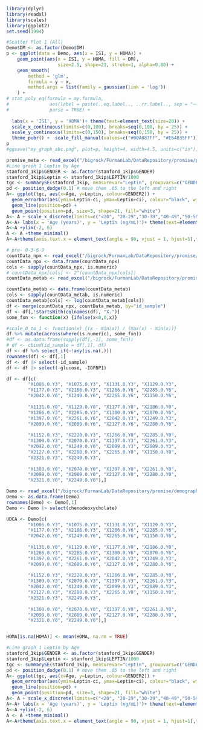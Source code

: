 ```r
library(dplyr)
library(readxl)
library(scales)
library(ggplot2)
set.seed(1994)
```



```r
#Scatter Plot 1 (All)
Demo$DM <- as.factor(Demo$DM)
p <- ggplot(data = Demo, aes(x = ISI, y = HOMA)) +
    geom_point(aes(x = ISI, y = HOMA, fill = DM),
                   size=2.5, shape=21, stroke=1, alpha=0.80) +
    geom_smooth(
        method = 'glm', 
        formula = y ~ x, 
        method.args = list(family = gaussian(link = 'log'))
    ) + 
# stat_poly_eq(formula = my.formula, 
#               aes(label = paste(..eq.label.., ..rr.label.., sep = "~~~")), 
#               parse = TRUE) +         
  
  labs(x = 'ISI', y = 'HOMA')+ theme(text=element_text(size=20)) +
  scale_x_continuous(limits=c(0,100), breaks=seq(0,100, by = 25)) +
  scale_y_continuous(limits=c(0,150), breaks=seq(0,150, by = 25)) +
  theme_pubr() +  scale_fill_manual(values=c("#00A087FF", "#E64B35FF"))
p
#ggsave("my_graph_abc.png", plot=p, height=4, width=4.5, units=c("in"), dpi=300)
```








```r
promise_meta <- read_excel("/bigrock/FurmanLab/DataRepository/promise/proteomics/promise_meta.xlsx")
#Line graph 1 Leptin by Age
stanford_1kip$GENDER <- as.factor(stanford_1kip$GENDER)
stanford_1kip$Leptin <- stanford_1kip$LEPTIN/1000
tgc <- summarySE(stanford_1kip, measurevar="Leptin", groupvars=c("GENDER2","Age"))
pd <- position_dodge(0.1) # move them .05 to the left and right
A<- ggplot(tgc, aes(x=Age, y=Leptin, colour=GENDER2)) + 
  geom_errorbar(aes(ymin=Leptin-ci, ymax=Leptin+ci), colour="black", width=.1, position=pd) +
  geom_line(position=pd) +
  geom_point(position=pd, size=3, shape=21, fill="white")
A<- A + scale_x_discrete(limits=c("<20", "20-29","30-39","40-49","50-59","60-69","70-80",">80"))
A<-A+ labs(x = 'Age (years)', y = 'Leptin (ng/mL)')+ theme(text=element_text(size=20))
A<-A +ylim(-2, 6)
A <- A +theme_minimal()
A<-A+theme(axis.text.x = element_text(angle = 90, vjust = 1, hjust=1),text=element_text(family="Helvetica",size=20, color="black"))
```






```r
# pre- 0-3-6-9 
countData_npx <- read_excel("/bigrock/FurmanLab/DataRepository/promise/proteomics/promise_npx_X.xlsx")
countData_npx <- data.frame(countData_npx)
cols <- sapply(countData_npx, is.numeric)
# countData_npx[cols] <- 2^(countData_npx[cols])
countData_metab <- read_excel("/bigrock/FurmanLab/DataRepository/promise/metabolomics/promise_metab_X.xlsx")

countData_metab <- data.frame(countData_metab)
cols <- sapply(countData_metab, is.numeric)
countData_metab[cols] <- log(countData_metab[cols])
df <- merge(countData_npx, countData_metab, by="id_sample")
df <- df[,!startsWith(colnames(df), "X.")]
some_fxn <- function(x) {ifelse(x<0,0,x)}

#scale_0_to_1 <- function(x) {(x - min(x)) / (max(x) - min(x))}
df %>% mutate(across(where(is.numeric), some_fxn))
#df <- as.data.frame(sapply(df[,-1], some_fxn))
# df <- cbind(id_sample = df[,1], df)
df <- df %>% select_if(~!any(is.na(.)))
rownames(df) <- df[,1]
df <- df |> select(-id_sample)
df <- df |> select(-glucose, -IGFBP1)

df <- df[c(
        "X1006.0.Y3", "X1075.0.Y3", "X1131.0.Y3", "X1129.0.Y3",
        "X1177.0.Y3", "X2186.0.Y3", "X1266.0.Y6", "X2285.0.Y6", 
        "X2042.0.Y6", "X1249.0.Y6", "X2265.0.Y6", "X1150.0.Y6",
        
        "X1131.0.Y0", "X1129.0.Y0", "X1177.0.Y0", "X2186.0.Y0",
        "X1266.0.Y3", "X2285.0.Y3", "X1300.0.Y6", "X2070.0.Y6", 
        "X1397.0.Y6", "X2261.0.Y6", "X2042.0.Y3", "X1249.0.Y3", 
        "X2099.0.Y6", "X2089.0.Y6", "X2127.0.Y6", "X2280.0.Y6",
        
        "X1152.0.Y3", "X2220.0.Y3", "X1266.0.Y0", "X2285.0.Y0", 
        "X1300.0.Y3", "X2070.0.Y3", "X1397.0.Y3", "X2261.0.Y3", 
        "X2042.0.Y0", "X1249.0.Y0", "X2099.0.Y3", "X2089.0.Y3",
        "X2127.0.Y3", "X2280.0.Y3", "X2265.0.Y0", "X1150.0.Y0", 
        "X2321.0.Y3", "X2249.0.Y3",
       
        "X1300.0.Y0", "X2070.0.Y0", "X1397.0.Y0", "X2261.0.Y0",
        "X2099.0.Y0", "X2089.0.Y0", "X2127.0.Y0", "X2280.0.Y0", 
        "X2321.0.Y0", "X2249.0.Y0"),]

Demo <- read_excel("/bigrock/FurmanLab/DataRepository/promise/demographics/promise_demographics.xlsx")
Demo <- as.data.frame(Demo)
rownames(Demo) <- Demo[,1]
Demo <- Demo |> select(chenodeoxycholate)

UDCA <- Demo[c(
        "X1006.0.Y3", "X1075.0.Y3", "X1131.0.Y3", "X1129.0.Y3",
        "X1177.0.Y3", "X2186.0.Y3", "X1266.0.Y6", "X2285.0.Y6", 
        "X2042.0.Y6", "X1249.0.Y6", "X2265.0.Y6", "X1150.0.Y6",
  
        "X1131.0.Y0", "X1129.0.Y0", "X1177.0.Y0", "X2186.0.Y0",
        "X1266.0.Y3", "X2285.0.Y3", "X1300.0.Y6", "X2070.0.Y6", 
        "X1397.0.Y6", "X2261.0.Y6", "X2042.0.Y3", "X1249.0.Y3", 
        "X2099.0.Y6", "X2089.0.Y6", "X2127.0.Y6", "X2280.0.Y6",
        
        "X1152.0.Y3", "X2220.0.Y3", "X1266.0.Y0", "X2285.0.Y0", 
        "X1300.0.Y3", "X2070.0.Y3", "X1397.0.Y3", "X2261.0.Y3", 
        "X2042.0.Y0", "X1249.0.Y0", "X2099.0.Y3", "X2089.0.Y3",
        "X2127.0.Y3", "X2280.0.Y3", "X2265.0.Y0", "X1150.0.Y0", 
        "X2321.0.Y3", "X2249.0.Y3",
       
        "X1300.0.Y0", "X2070.0.Y0", "X1397.0.Y0", "X2261.0.Y0",
        "X2099.0.Y0", "X2089.0.Y0", "X2127.0.Y0", "X2280.0.Y0", 
        "X2321.0.Y0", "X2249.0.Y0"),]


HOMA[is.na(HOMA)] <- mean(HOMA, na.rm = TRUE)
```



```r
#Line graph 1 Leptin by Age
stanford_1kip$GENDER <- as.factor(stanford_1kip$GENDER)
stanford_1kip$Leptin <- stanford_1kip$LEPTIN/1000
tgc <- summarySE(stanford_1kip, measurevar="Leptin", groupvars=c("GENDER2","Age"))
pd <- position_dodge(0.1) # move them .05 to the left and right
A<- ggplot(tgc, aes(x=Age, y=Leptin, colour=GENDER2)) + 
  geom_errorbar(aes(ymin=Leptin-ci, ymax=Leptin+ci), colour="black", width=.1, position=pd) +
  geom_line(position=pd) +
  geom_point(position=pd, size=3, shape=21, fill="white")
A<- A + scale_x_discrete(limits=c("<20", "20-29","30-39","40-49","50-59","60-69","70-80",">80"))
A<-A+ labs(x = 'Age (years)', y = 'Leptin (ng/mL)')+ theme(text=element_text(size=20))
A<-A +ylim(-2, 6)
A <- A +theme_minimal()
A<-A+theme(axis.text.x = element_text(angle = 90, vjust = 1, hjust=1),text=element_text(family="Helvetica",size=20, color="black"))
```

